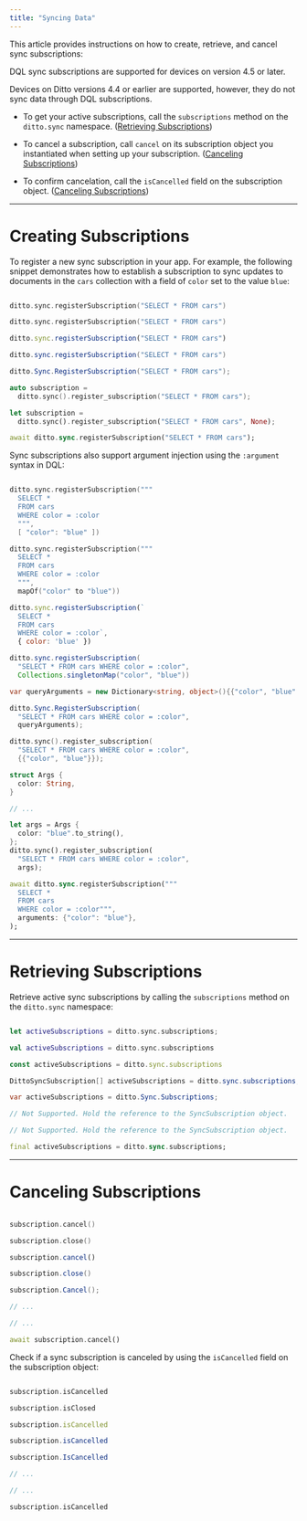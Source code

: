 ```yaml
---
title: "Syncing Data"
---
```


This article provides instructions on how to create, retrieve, and cancel sync subscriptions:

<Warning>
DQL sync subscriptions are supported for devices on version 4.5 or later.

Devices on Ditto versions 4.4 or earlier are supported, however, they do not sync data through DQL subscriptions.
</Warning>

- To get your active subscriptions, call the `subscriptions` method on the `ditto.sync` namespace. ([Retrieving Subscriptions]())

- To cancel a subscription, call `cancel` on its subscription object you instantiated when setting up your subscription. ([Canceling Subscriptions]())

- To confirm cancelation, call the `isCancelled` field on the subscription object. ([Canceling Subscriptions]())

***

# Creating Subscriptions

To register a new sync subscription in your app. For example, the following snippet demonstrates how to establish a subscription to sync updates to documents in the `cars` collection with a field of `color` set to the value `blue`:

<CodeGroup>

```swift Swift

ditto.sync.registerSubscription("SELECT * FROM cars")
```

```kotlin Kotlin
ditto.sync.registerSubscription("SELECT * FROM cars")
```

```javascript JavaScript
ditto.sync.registerSubscription("SELECT * FROM cars")
```

```java Java
ditto.sync.registerSubscription("SELECT * FROM cars")
```

```csharp C#
ditto.Sync.RegisterSubscription("SELECT * FROM cars");
```

```cpp C++
auto subscription =
  ditto.sync().register_subscription("SELECT * FROM cars");
```

```rust Rust
let subscription =
  ditto.sync().register_subscription("SELECT * FROM cars", None);
```

```dart Dart
await ditto.sync.registerSubscription("SELECT * FROM cars");
```

</CodeGroup>

Sync subscriptions also support argument injection using the `:argument` syntax in DQL:

<CodeGroup>

```swift Swift

ditto.sync.registerSubscription("""
  SELECT *
  FROM cars
  WHERE color = :color
  """,
  [ "color": "blue" ])
```

```kotlin Kotlin
ditto.sync.registerSubscription("""
  SELECT *
  FROM cars
  WHERE color = :color
  """,
  mapOf("color" to "blue"))
```

```javascript JavaScript
ditto.sync.registerSubscription(`
  SELECT *
  FROM cars
  WHERE color = :color`,
  { color: 'blue' })
```

```java Java
ditto.sync.registerSubscription(
  "SELECT * FROM cars WHERE color = :color",
  Collections.singletonMap("color", "blue"))
```

```csharp C#
var queryArguments = new Dictionary<string, object>(){{"color", "blue" }};

ditto.Sync.RegisterSubscription(
  "SELECT * FROM cars WHERE color = :color",
  queryArguments);
```

```cpp C++
ditto.sync().register_subscription(
  "SELECT * FROM cars WHERE color = :color",
  {{"color", "blue"}});
```

```rust Rust
struct Args {
  color: String,
}

// ...

let args = Args {
  color: "blue".to_string(),
};
ditto.sync().register_subscription(
  "SELECT * FROM cars WHERE color = :color",
  args);
```

```dart Dart
await ditto.sync.registerSubscription("""
  SELECT *
  FROM cars
  WHERE color = :color""",
  arguments: {"color": "blue"},
);
```

</CodeGroup>

***

# Retrieving Subscriptions

Retrieve active sync subscriptions by calling the `subscriptions` method on the `ditto.sync` namespace:

<CodeGroup>

```swift Swift

let activeSubscriptions = ditto.sync.subscriptions;
```

```kotlin Kotlin
val activeSubscriptions = ditto.sync.subscriptions
```

```javascript JavaScript
const activeSubscriptions = ditto.sync.subscriptions
```

```java Java
DittoSyncSubscription[] activeSubscriptions = ditto.sync.subscriptions;
```

```csharp C#
var activeSubscriptions = ditto.Sync.Subscriptions;
```

```cpp C++
// Not Supported. Hold the reference to the SyncSubscription object.
```

```rust Rust
// Not Supported. Hold the reference to the SyncSubscription object.
```

```dart Dart
final activeSubscriptions = ditto.sync.subscriptions;
```

</CodeGroup>

***

# Canceling Subscriptions

<CodeGroup>

```swift Swift

subscription.cancel()
```

```kotlin Kotlin
subscription.close()
```

```javascript JavaScript
subscription.cancel()
```

```java Java
subscription.close()
```

```csharp C#
subscription.Cancel();
```

```cpp C++
// ...
```

```rust Rust
// ...
```

```dart Dart
await subscription.cancel()
```

</CodeGroup>

Check if a sync subscription is canceled by using the `isCancelled` field on the subscription object:

<CodeGroup>

```swift Swift

subscription.isCancelled
```

```kotlin Kotlin
subscription.isClosed
```

```javascript JavaScript
subscription.isCancelled
```

```java Java
subscription.isCancelled
```

```csharp C#
subscription.IsCancelled
```

```cpp C++
// ...
```

```rust Rust
// ...
```

```dart Dart
subscription.isCancelled
```

</CodeGroup>


